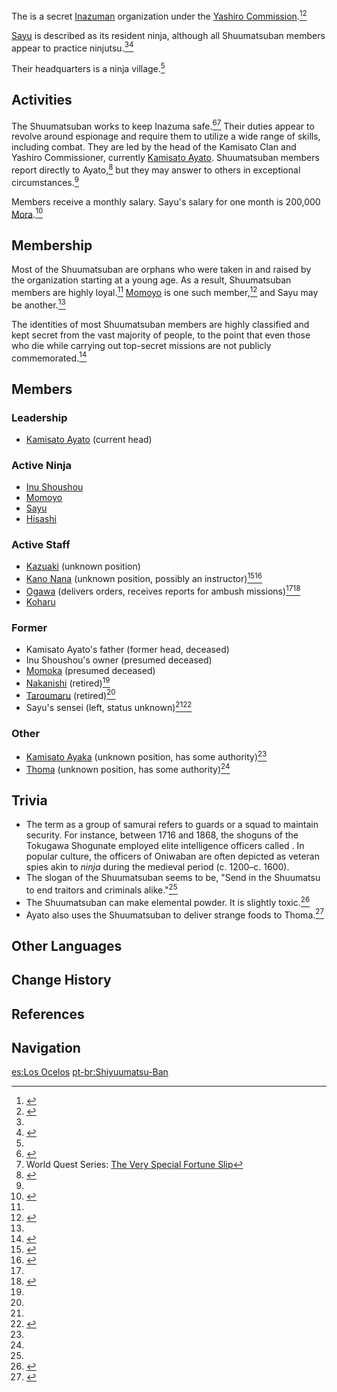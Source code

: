 {{Faction Infobox
|image        = 
|affiliation  = [[Kamisato Clan]]<br />[[Yashiro Commission]]
|region       = Inazuma
|area         = 
}}
The {{Lang|'''Shuumatsuban'''|ja=終末番|ja_rm=Shuumatsu-ban}} is a secret [[Inazuma]]n organization under the [[Yashiro Commission]].<ref name="proof of guilt">{{Ref/Quest|Proof of Guilt}}</ref><ref name="sayu char details">{{Ref/CS|Sayu|Character Details}}</ref>

[[Sayu]] is described as its resident ninja, although all Shuumatsuban members appear to practice ninjutsu.<ref name="proof of guilt" /><ref name="Nakanishi">{{Ref/NPC|Nakanishi}}</ref>

Their headquarters is a ninja village.<ref name="Nakanishi" />

==Activities==
The Shuumatsuban works to keep Inazuma safe.<ref>{{Ref/HEO|Gendou Ringo's Strange Fortune Slips}}</ref><ref name="SlipSeries">World Quest Series: [[The Very Special Fortune Slip]]</ref> Their duties appear to revolve around espionage and require them to utilize a wide range of skills, including combat. They are led by the head of the Kamisato Clan and Yashiro Commissioner, currently [[Kamisato Ayato]]. Shuumatsuban members report directly to Ayato,<ref name="ayato vo">{{Ref/VO|Kamisato Ayato|More About Kamisato Ayato: IV}}</ref> but they may answer to others in exceptional circumstances.<ref name="ninken by the shore" />

Members receive a monthly salary. Sayu's salary for one month is 200,000 [[Mora]].<ref>{{Ref/Quest|Buyer's Guide to the Statue of Her Excellency, the Almighty Narukami Ogosho, God of Thunder}}</ref>

==Membership==
Most of the Shuumatsuban are orphans who were taken in and raised by the organization starting at a young age. As a result, Shuumatsuban members are highly loyal.<ref name="ayato vo" /> [[Momoyo]] is one such member,<ref>{{Ref/Quest|Where the Dandelions Find Rest}}</ref> and Sayu may be another.<ref name="sayu char details" />

The identities of most Shuumatsuban members are highly classified and kept secret from the vast majority of people, to the point that even those who die while carrying out top-secret missions are not publicly commemorated.<ref name="ninken by the shore">{{Ref/Quest|Ninken by the Shore}}</ref>

==Members==
===Leadership===
*[[Kamisato Ayato]] (current head)

===Active Ninja===
*[[Inu Shoushou]]
*[[Momoyo]]
*[[Sayu]]
*[[Hisashi]]

===Active Staff===
*[[Kazuaki]] (unknown position)
*[[Kano Nana]] (unknown position, possibly an instructor)<ref name="sayu hangout beginning">{{Ref/Quest|A Mysterious Order}}</ref><ref>{{Ref/Quest|Sleep Alone Can't Wait}}</ref>
*[[Ogawa]] (delivers orders, receives reports for ambush missions)<ref name="sayu hangout beginning" /><ref name="sayu hangout suspicions">{{Ref/Quest|Shuumatsuban Suspicions}}</ref>
*[[Koharu]]

===Former===
*Kamisato Ayato's father (former head, deceased)
*Inu Shoushou's owner (presumed deceased)
*[[Momoka]] (presumed deceased)
*[[Nakanishi]] (retired)<ref name="Nakanishi" />
*[[Taroumaru]] (retired)<ref name="Nakanishi" />
*Sayu's sensei (left, status unknown)<ref name="sayu hangout suspicions" /><ref>{{Ref/CS|Sayu|5}}</ref>

===Other===
*[[Kamisato Ayaka]] (unknown position, has some authority)<ref name="sayu hangout suspicions" />
*[[Thoma]] (unknown position, has some authority)<ref name="ninken by the shore" />

==Trivia==
*The term {{Lang|''ban''|ja=番}} as a group of samurai refers to guards or a squad to maintain security. For instance, between 1716 and 1868, the shoguns of the Tokugawa Shogunate employed elite intelligence officers called {{Lang|{{w|Oniwaban}}|ja=御庭番|ja_tl=His Excellency's Garden Guard}}. In popular culture, the officers of Oniwaban are often depicted as veteran spies akin to ''ninja'' during the medieval period (c. 1200–c. 1600).
*The slogan of the Shuumatsuban seems to be, "Send in the Shuumatsu to end traitors and criminals alike."<ref name="SlipSeries" />
*The Shuumatsuban can make elemental powder. It is slightly toxic.<ref>{{Ref/Quest|Shuumatsuban Operations}}</ref>
*Ayato also uses the Shuumatsuban to deliver strange foods to Thoma.<ref>{{Ref/Quest|New Shoots from Old Branches}}</ref>

==Other Languages==
{{Other Languages
|en       = Shuumatsuban
|zhs      = 终末番
|zhs_rm   = Zhōngmò-fān
|zht      = 終末番
|zht_rm   = Zhōngmò-fān
|zh_tl    = End Squad{{Sino|zh|ja}}
|ja       = {{Rubi|終|しゅう|末|まつ|番|ばん}}
|ja_rm    = Shuumatsu-ban<ref>{{Ref/VO|Sayu|初めまして…|ja}}</ref>
|ja_tl    = End Squad
|ko       = {{Rubi|종|終|말|末|번|番|대|隊}}
|ko_rm    = Jongmal-beondae
|ko_tl    = Shuumatsuban Unit
|es       = Los Ocelos
|es_tl    = The {{w|Eyespot_(mimicry)|Ocelli}}
|fr       = Shuumatsuban
|ru       = Сюмацубан
|th       = Shuumatsuban
|vi       = Shuumatsuban
|de       = Shuumatsuban
|id       = Shuumatsuban
|pt       = Shiyuumatsu-Ban
}}

==Change History==
{{Change History|2.0}}

==References==
{{Reflist|2}}

==Navigation==
{{Faction Navbox|Inazuma}}

[[es:Los Ocelos]]
[[pt-br:Shiyuumatsu-Ban]]